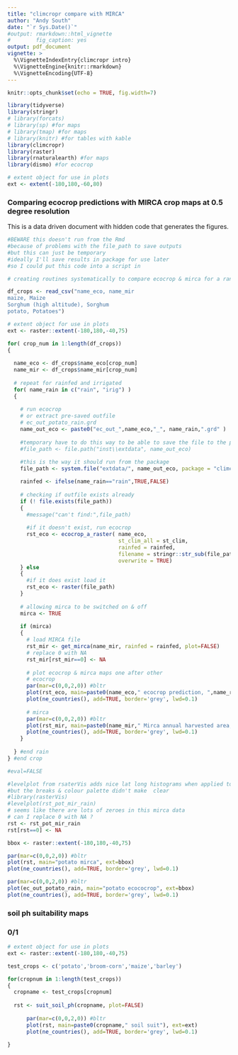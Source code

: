 ```yaml
---
title: "climcropr compare with MIRCA"
author: "Andy South"
date: "`r Sys.Date()`"
#output: rmarkdown::html_vignette
#        fig_caption: yes
output: pdf_document        
vignette: >
  %\VignetteIndexEntry{climcropr intro}
  %\VignetteEngine{knitr::rmarkdown}
  %\VignetteEncoding{UTF-8}
---
```



```r
knitr::opts_chunk$set(echo = TRUE, fig.width=7)

library(tidyverse)
library(stringr)
# library(forcats)
# library(sp) #for maps
# library(tmap) #for maps
# library(knitr) #for tables with kable
library(climcropr)
library(raster)
library(rnaturalearth) #for maps
library(dismo) #for ecocrop

# extent object for use in plots
ext <- extent(-180,180,-60,80)

```

### Comparing ecocrop predictions with MIRCA crop maps at 0.5 degree resolution


This is a data driven document with hidden code that generates the figures. 


```r

#BEWARE this doesn't run from the Rmd 
#because of problems with the file_path to save outputs
#but this can just be temporary
#ideally I'll save results in package for use later
#so I could put this code into a script in 

# creating routines systematically to compare ecocrop & mirca for a range of crops

df_crops <- read_csv("name_eco, name_mir
maize, Maize
Sorghum (high altitude), Sorghum
potato, Potatoes")

# extent object for use in plots
ext <- raster::extent(-180,180,-40,75)

for( crop_num in 1:length(df_crops))
{
  
  name_eco <- df_crops$name_eco[crop_num]
  name_mir <- df_crops$name_mir[crop_num]  
  
  # repeat for rainfed and irrigated
  for( name_rain in c("rain", "irig") )
  {
  
    # run ecocrop
    # or extract pre-saved outfile
    # ec_out_potato_rain.grd
    name_out_eco <- paste0("ec_out_",name_eco,"_", name_rain,".grd" )
    
    #temporary have to do this way to be able to save the file to the package
    #file_path <- file.path("inst\\extdata", name_out_eco)
    
    #this is the way it should run from the package
    file_path <- system.file("extdata/", name_out_eco, package = "climcropr")

    rainfed <- ifelse(name_rain=="rain",TRUE,FALSE)
        
    # checking if outfile exists already
    if (! file.exists(file_path))
    {
      #message("can't find:",file_path)
      
      #if it doesn't exist, run ecocrop
      rst_eco <- ecocrop_a_raster( name_eco,
                                   st_clim_all = st_clim,
                                   rainfed = rainfed,
                                   filename = stringr::str_sub(file_path,1,-5), #remove .grd
                                   overwrite = TRUE)
    } else
    {
      #if it does exist load it
      rst_eco <- raster(file_path)
    }
    
    # allowing mirca to be switched on & off
    mirca <- TRUE
    
    if (mirca)
    {
      # load MIRCA file 
      rst_mir <- get_mirca(name_mir, rainfed = rainfed, plot=FALSE)
      # replace 0 with NA
      rst_mir[rst_mir==0] <- NA    
      
      # plot ecocrop & mirca maps one after other
      # ecocrop
      par(mar=c(0,0,2,0)) #bltr
      plot(rst_eco, main=paste0(name_eco," ecocrop prediction, ",name_rain), ext=ext)
      plot(ne_countries(), add=TRUE, border='grey', lwd=0.1)
  
      # mirca
      par(mar=c(0,0,2,0)) #bltr
      plot(rst_mir, main=paste0(name_mir," Mirca annual harvested area, ",name_rain), ext=ext)
      plot(ne_countries(), add=TRUE, border='grey', lwd=0.1)
    }
        
  } #end rain
} #end crop


```


```r
#eval=FALSE

#levelplot from rsaterVis adds nice lat long histograms when applied to a single layer 
#but the breaks & colour palette didn't make  clear
#library(rasterVis)
#levelplot(rst_pot_mir_rain)
# seems like there are lots of zeroes in this mirca data 
# can I replace 0 with NA ?
rst <- rst_pot_mir_rain
rst[rst==0] <- NA

bbox <- raster::extent(-180,180,-40,75)

par(mar=c(0,0,2,0)) #bltr
plot(rst, main="potato mirca", ext=bbox)
plot(ne_countries(), add=TRUE, border='grey', lwd=0.1)

par(mar=c(0,0,2,0)) #bltr
plot(ec_out_potato_rain, main="potato ecococrop", ext=bbox) 
plot(ne_countries(), add=TRUE, border='grey', lwd=0.1)

```


### soil ph suitability maps 
### 0/1 

```r

# extent object for use in plots
ext <- raster::extent(-180,180,-40,75)

test_crops <- c('potato','broom-corn','maize','barley')

for(cropnum in 1:length(test_crops))
{
  cropname <- test_crops[cropnum]
  
  rst <- suit_soil_ph(cropname, plot=FALSE)
  
      par(mar=c(0,0,2,0)) #bltr
      plot(rst, main=paste0(cropname," soil suit"), ext=ext)
      plot(ne_countries(), add=TRUE, border='grey', lwd=0.1)
  
}



```
